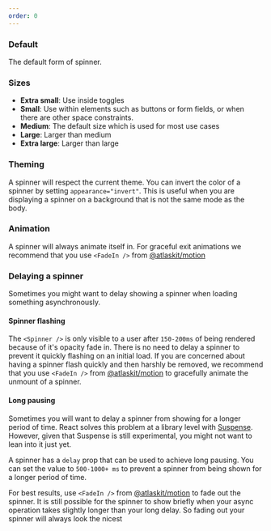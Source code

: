 ```yaml
---
order: 0
---
```



### Default

The default form of spinner.

<Example Component={BasicExample} packageName="@atlaskit/spinner" />

### Sizes

- **Extra small**: Use inside toggles
- **Small**: Use within elements such as buttons or form fields, or when there are other space constraints.
- **Medium**: The default size which is used for most use cases
- **Large**: Larger than medium
- **Extra large**: Larger than large

<Example Component={SizeExample} packageName="@atlaskit/spinner" />

### Theming

A spinner will respect the current theme. You can invert the color of a spinner by setting `appearance="invert"`. This is useful when you are displaying a spinner on a background that is not the same mode as the body.

<Example Component={ThemingExample} packageName="@atlaskit/spinner" />

### Animation

A spinner will always animate itself in. For graceful exit animations we recommend that you use `<FadeIn />` from [@atlaskit/motion](https://atlaskit.atlassian.com/packages/design-system/motion)

<Example Component={AnimatedExitExample} packageName="@atlaskit/spinner" />

### Delaying a spinner

Sometimes you might want to delay showing a spinner when loading something asynchronously.

#### Spinner flashing

The `<Spinner />` is only visible to a user after `150-200ms` of being rendered because of it's opacity fade in. There is no need to delay a spinner to prevent it quickly flashing on an initial load. If you are concerned about having a spinner flash quickly and then harshly be removed, we recommend that you use `<FadeIn />` from [@atlaskit/motion](https://atlaskit.atlassian.com/packages/design-system/motion) to gracefully animate the unmount of a spinner.

#### Long pausing

Sometimes you will want to delay a spinner from showing for a longer period of time. React solves this problem at a library level with [Suspense](https://reactjs.org/docs/concurrent-mode-suspense.html). However, given that Suspense is still experimental, you might not want to lean into it just yet.

A spinner has a `delay` prop that can be used to achieve long pausing. You can set the value to `500-1000+ ms` to prevent a spinner from being shown for a longer period of time.

For best results, use `<FadeIn />` from [@atlaskit/motion](https://atlaskit.atlassian.com/packages/design-system/motion) to fade out the spinner. It is still possible for the spinner to show briefly when your async operation takes slightly longer than your long delay. So fading out your spinner will always look the nicest

<Example Component={DelayingExample} packageName="@atlaskit/spinner" />
